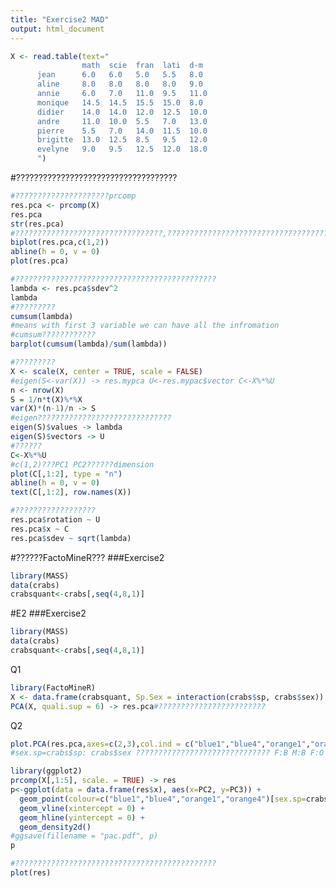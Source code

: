 ```yaml
---
title: "Exercise2 MAD"
output: html_document
---
```


```r
X <- read.table(text="
                math  scie  fran  lati  d-m
      jean      6.0   6.0   5.0   5.5   8.0
      aline     8.0   8.0   8.0   8.0   9.0
      annie     6.0   7.0   11.0  9.5   11.0
      monique   14.5  14.5  15.5  15.0  8.0
      didier    14.0  14.0  12.0  12.5  10.0
      andre     11.0  10.0  5.5   7.0   13.0
      pierre    5.5   7.0   14.0  11.5  10.0
      brigitte  13.0  12.5  8.5   9.5   12.0
      evelyne   9.0   9.5   12.5  12.0  18.0
      ")
```
#????????????????????????????????????
```r
#?????????????????????prcomp
res.pca <- prcomp(X)
res.pca
str(res.pca)
#?????????????????????????????????,???????????????????????????????????????????????????????????????????????????
biplot(res.pca,c(1,2))
abline(h = 0, v = 0)
plot(res.pca)
```

```r
#?????????????????????????????????????????????
lambda <- res.pca$sdev^2
lambda
#?????????
cumsum(lambda)
#means with first 3 variable we can have all the infromation
#cumsum????????????
barplot(cumsum(lambda)/sum(lambda))
```

```r
#?????????
X <- scale(X, center = TRUE, scale = FALSE)
#eigen(S<-var(X)) -> res.mypca U<-res.mypac$vector C<-X%*%U
n <- nrow(X)
S = 1/n*t(X)%*%X
var(X)*(n-1)/n -> S
#eigen??????????????????????????????
eigen(S)$values -> lambda
eigen(S)$vectors -> U
#??????
C<-X%*%U
#c(1,2)???PC1 PC2??????dimension
plot(C[,1:2], type = "n")
abline(h = 0, v = 0)
text(C[,1:2], row.names(X))
```

```r
#??????????????????
res.pca$rotation ~ U
res.pca$x ~ C
res.pca$sdev ~ sqrt(lambda)
```
#??????FactoMineR???
###Exercise2
```r
library(MASS)
data(crabs)
crabsquant<-crabs[,seq(4,8,1)]

```
#E2
###Exercise2
```r
library(MASS)
data(crabs)
crabsquant<-crabs[,seq(4,8,1)]
```

Q1
```r
library(FactoMineR)
X <- data.frame(crabsquant, Sp.Sex = interaction(crabs$sp, crabs$sex))
PCA(X, quali.sup = 6) -> res.pca#????????????????????????
```
Q2
```r

plot.PCA(res.pca,axes=c(2,3),col.ind = c("blue1","blue4","orange1","orange4")[sex.sp=crabs$sp: crabs$sex])
#sex.sp=crabs$sp: crabs$sex ?????????????????????????????? F:B M:B F:O M:O
```

```r
library(ggplot2)
prcomp(X[,1:5], scale. = TRUE) -> res
p<-ggplot(data = data.frame(res$x), aes(x=PC2, y=PC3)) +
  geom_point(colour=c("blue1","blue4","orange1","orange4")[sex.sp=crabs$sp: crabs$sex]) +
  geom_vline(xintercept = 0) + 
  geom_hline(yintercept = 0) +
  geom_density2d()
#ggsave(fillename = "pac.pdf", p)
p

```

```r
#?????????????????????????????????????????????
plot(res)
```

